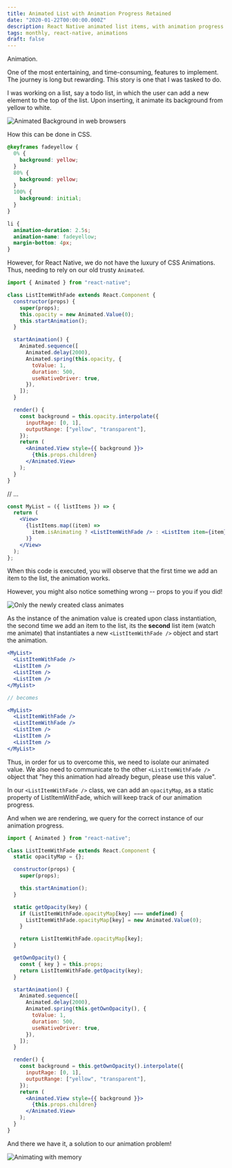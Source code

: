 ```yaml
---
title: Animated List with Animation Progress Retained
date: "2020-01-22T00:00:00.000Z"
description: React Native animated list items, with animation progress retained when re-rendered
tags: monthly, react-native, animations
draft: false
---
```


Animation.

One of the most entertaining, and time-consuming, features to implement. The journey is long but rewarding. This story is one that I was tasked to do.

I was working on a list, say a todo list, in which the user can add a new element to the top of the list. Upon inserting, it animate its background from yellow to white.

![Animated Background in web browsers](./list-add.gif)

How this can be done in CSS.

```css
@keyframes fadeyellow {
  0% {
    background: yellow;
  }
  80% {
    background: yellow;
  }
  100% {
    background: initial;
  }
}

li {
  animation-duration: 2.5s;
  animation-name: fadeyellow;
  margin-bottom: 4px;
}
```

However, for React Native, we do not have the luxury of CSS Animations. Thus, needing to rely on our old trusty `Animated`.

```jsx
import { Animated } from "react-native";

class ListItemWithFade extends React.Component {
  constructor(props) {
    super(props);
    this.opacity = new Animated.Value(0);
    this.startAnimation();
  }

  startAnimation() {
    Animated.sequence([
      Animated.delay(2000),
      Animated.spring(this.opacity, {
        toValue: 1,
        duration: 500,
        useNativeDriver: true,
      }),
    ]);
  }

  render() {
    const background = this.opacity.interpolate({
      inputRage: [0, 1],
      outputRange: ["yellow", "transparent"],
    });
    return (
      <Animated.View style={{ background }}>
        {this.props.children}
      </Animated.View>
    );
  }
}
```

// ...

```jsx
const MyList = ({ listItems }) => {
  return (
    <View>
      {listItems.map((item) =>
        item.isAnimating ? <ListItemWithFade /> : <ListItem item={item} />
      )}
    </View>
  );
};
```

When this code is executed, you will observe that the first time we add an item to the list, the animation works.

However, you might also notice something wrong -- props to you if you did!

![Only the newly created class animates](./list-wrong.gif)

As the instance of the animation value is created upon class instantiation, the second time we add an item to the list,
its the **second** list item (watch me animate) that instantiates a new `<ListItemWithFade />` object and start the animation.

```jsx
<MyList>
  <ListItemWithFade />
  <ListItem />
  <ListItem />
  <ListItem />
</MyList>

// becomes

<MyList>
  <ListItemWithFade />
  <ListItemWithFade />
  <ListItem />
  <ListItem />
  <ListItem />
</MyList>
```

Thus, in order for us to overcome this, we need to isolate our animated value.
We also need to communicate to the other `<ListItemWithFade />` object that "hey this animation had already begun, please use this value".

In our `<ListItemWithFade />` class, we can add an `opacityMap`, as a static property of ListItemWithFade,
which will keep track of our animation progress.

And when we are rendering, we query for the correct instance of our animation progress.

```jsx
import { Animated } from "react-native";

class ListItemWithFade extends React.Component {
  static opacityMap = {};

  constructor(props) {
    super(props);

    this.startAnimation();
  }

  static getOpacity(key) {
    if (ListItemWithFade.opacityMap[key] === undefined) {
      ListItemWithFade.opacityMap[key] = new Animated.Value(0);
    }

    return ListItemWithFade.opacityMap[key];
  }

  getOwnOpacity() {
    const { key } = this.props;
    return ListItemWithFade.getOpacity(key);
  }

  startAnimation() {
    Animated.sequence([
      Animated.delay(2000),
      Animated.spring(this.getOwnOpacity(), {
        toValue: 1,
        duration: 500,
        useNativeDriver: true,
      }),
    ]);
  }

  render() {
    const background = this.getOwnOpacity().interpolate({
      inputRage: [0, 1],
      outputRange: ["yellow", "transparent"],
    });
    return (
      <Animated.View style={{ background }}>
        {this.props.children}
      </Animated.View>
    );
  }
}
```

And there we have it, a solution to our animation problem!

![Animating with memory](./list-correct.gif)

